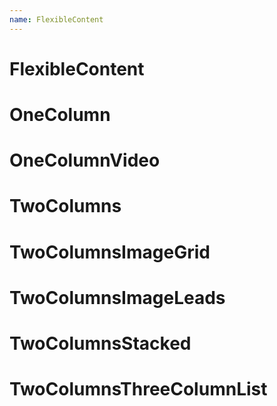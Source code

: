 ```yaml
---
name: FlexibleContent
---
```



# FlexibleContent

<PropsTable of={FlexibleContent} />

# OneColumn

<PropsTable of={OneColumn} />

# OneColumnVideo

<PropsTable of={OneColumnVideo} />

# TwoColumns

<PropsTable of={TwoColumns} />

# TwoColumnsImageGrid

<PropsTable of={TwoColumnsImageGrid} />

# TwoColumnsImageLeads

<PropsTable of={TwoColumnsImageLeads} />

# TwoColumnsStacked

<PropsTable of={TwoColumnsStacked} />

# TwoColumnsThreeColumnList

<PropsTable of={TwoColumnsThreeColumnList} />